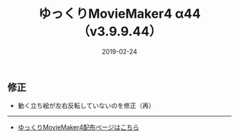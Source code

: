 ﻿---
title: ゆっくりMovieMaker4 α44 （v3.9.9.44）
date: 2019-02-24
tags: [YMM4,お知らせ]
---
## 修正
- 動く立ち絵が左右反転していないのを修正（再）

---

- [ゆっくりMovieMaker4配布ページはこちら](/ymm4/)